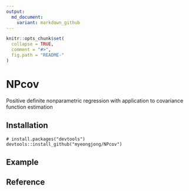 ```yaml
---
output:
  md_document:
    variant: markdown_github
---
```


<!-- README.md is generated from README.Rmd. Please edit that file -->

```r
knitr::opts_chunk$set(
  collapse = TRUE,
  comment = "#>",
  fig.path = "README-"
)
```

# NPcov

Positive definite nonparametric regression with application to covariance function estimation

## Installation

```{}
# install.packages("devtools")
devtools::install_github("myeongjong/NPcov")
```

## Example

## Reference
